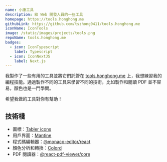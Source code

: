 ```yaml
---
name: 小康工具
description: 給 Web 開發人員的一些工具
homepage: https://tools.honghong.me
githubLink: https://github.com/tszhong0411/tools.honghong.me
iconName: IconTools
image: /static/images/projects/tools.png
repoName: tools.honghong.me
badges:
  - icon: IconTypescript
    label: Typescript
  - icon: IconNextJS
    label: Next.js
---
```


我製作了一些有用的工具並將它們託管在 [tools.honghong.me](https://tools.honghong.me) 上，我想練習我的編程技能。通過製作不同的工具來學習不同的技術，比如製作和閱讀 PDF 並不容易，顏色也是一門學問。

希望我做的工具對你有幫助！

## 技術棧

- 圖標：[Tabler icons](https://tabler-icons.io/)
- 用戶界面：[Mantine](https://mantine.dev)
- 程式碼編輯器：[@monaco-editor/react](https://github.com/suren-atoyan/monaco-react)
- 顏色分析和轉換：[Colord](https://github.com/omgovich/colord)
- PDF 閱讀器：[@react-pdf-viewer/core](https://react-pdf-viewer.dev/)
